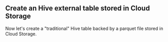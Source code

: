## Create an Hive external table stored in Cloud Storage

Now let's create a "traditional" Hive table backed by a parquet file stored in Cloud Storage.
